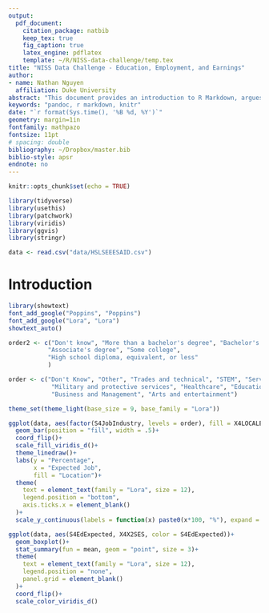 ```yaml
---
output: 
  pdf_document:
    citation_package: natbib
    keep_tex: true
    fig_caption: true
    latex_engine: pdflatex
    template: ~/R/NISS-data-challenge/temp.tex
title: "NISS Data Challenge - Education, Employment, and Earnings"
author:
- name: Nathan Nguyen
  affiliation: Duke University
abstract: "This document provides an introduction to R Markdown, argues for its benefits, and presents a sample manuscript template intended for an academic audience. I include basic syntax to R Markdown and a minimal working example of how the analysis itself can be conducted within R with the `knitr` package."
keywords: "pandoc, r markdown, knitr"
date: "`r format(Sys.time(), '%B %d, %Y')`"
geometry: margin=1in
fontfamily: mathpazo
fontsize: 11pt
# spacing: double
bibliography: ~/Dropbox/master.bib
biblio-style: apsr
endnote: no
---
```


```r
knitr::opts_chunk$set(echo = TRUE)
```

```r
library(tidyverse)
library(usethis)
library(patchwork)
library(viridis)
library(ggvis)
library(stringr)
```

```r
data <- read.csv("data/HSLSEEESAID.csv")
```

# Introduction

```r
library(showtext)
font_add_google("Poppins", "Poppins")
font_add_google("Lora", "Lora")
showtext_auto()
```

```r
order2 <- c("Don't know", "More than a bachelor's degree", "Bachelor's degree", 
           "Associate's degree", "Some college", 
           "High school diploma, equivalent, or less"
           )

order <- c("Don't Know", "Other", "Trades and technical", "STEM", "Service",
            "Military and protective services", "Healthcare", "Education", 
            "Business and Management", "Arts and entertainment")
```


```r
theme_set(theme_light(base_size = 9, base_family = "Lora"))

ggplot(data, aes(factor(S4JobIndustry, levels = order), fill = X4LOCALE))+
  geom_bar(position = "fill", width = .5)+
  coord_flip()+
  scale_fill_viridis_d()+
  theme_linedraw()+
  labs(y = "Percentage",
       x = "Expected Job",
       fill = "Location")+
  theme(
    text = element_text(family = "Lora", size = 12),
    legend.position = "bottom",
    axis.ticks.x = element_blank()
  )+
  scale_y_continuous(labels = function(x) paste0(x*100, "%"), expand = c(0,0))
```
```r
ggplot(data, aes(S4EdExpected, X4X2SES, color = S4EdExpected))+
  geom_boxplot()+
  stat_summary(fun = mean, geom = "point", size = 3)+
  theme(
    text = element_text(family = "Lora", size = 12),
    legend.position = "none",
    panel.grid = element_blank()
  )+
  coord_flip()+
  scale_color_viridis_d()
```




